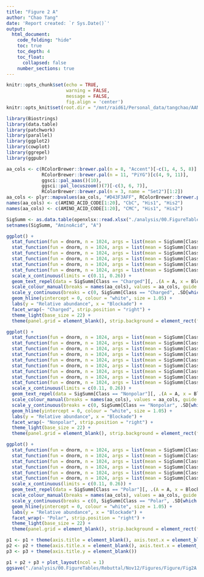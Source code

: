 ```yaml
---
title: "Figure 2 A"
author: "Chao Tang"
date: 'Report created: `r Sys.Date()`'
output: 
  html_document: 
    code_folding: "hide"
    toc: true
    toc_depth: 4
    toc_float: 
      collapsed: false
    number_sections: true
---
```


```r
knitr::opts_chunk$set(echo = TRUE, 
                      warning = FALSE, 
                      message = FALSE, 
                      fig.align = 'center')
knitr::opts_knit$set(root.dir = "/mnt/raid61/Personal_data/tangchao/AANanopore")
```

```r
library(Biostrings)
library(data.table)
library(patchwork)
library(parallel)
library(ggplot2)
library(cowplot)
library(ggrepel)
library(ggpubr)
```

```r
aa_cols <- c(RColorBrewer::brewer.pal(n = 8, "Accent")[-c(1, 4, 5, 8)], 
             RColorBrewer::brewer.pal(n = 11, "PiYG")[c(4, 9, 11)], 
             ggsci::pal_aaas()(10), 
             ggsci::pal_locuszoom()(7)[-c(3, 6, 7)], 
             RColorBrewer::brewer.pal(n = 3, name = "Set2")[1:2])
aa_cols <- plyr::mapvalues(aa_cols, "#D43F3AFF", RColorBrewer::brewer.pal(n = 8, name = "BrBG")[1])
names(aa_cols) <- c(AMINO_ACID_CODE[1:20], "CbC", "His1", "His2")
names(aa_cols) <- c(AMINO_ACID_CODE[1:20], "CMC", "His1", "His2")
```

```r
SigSumm <- as.data.table(openxlsx::read.xlsx("./analysis/00.FigureTables/Rebuttal/Nov12/Figures/Data/Fig2A.xlsx"))
setnames(SigSumm, "AminoAcid", "A")
```

```r
ggplot() +
  stat_function(fun = dnorm, n = 1024, args = list(mean = SigSumm[Class == "Charged", BlockadeMean][1], sd = SigSumm[Class == "Charged", BlockadeSD][1]), colour = aa_cols[SigSumm[Class == "Charged", A][1]]) + 
  stat_function(fun = dnorm, n = 1024, args = list(mean = SigSumm[Class == "Charged", BlockadeMean][2], sd = SigSumm[Class == "Charged", BlockadeSD][2]), colour = aa_cols[SigSumm[Class == "Charged", A][2]]) + 
  stat_function(fun = dnorm, n = 1024, args = list(mean = SigSumm[Class == "Charged", BlockadeMean][3], sd = SigSumm[Class == "Charged", BlockadeSD][3]), colour = aa_cols[SigSumm[Class == "Charged", A][3]]) + 
  stat_function(fun = dnorm, n = 1024, args = list(mean = SigSumm[Class == "Charged", BlockadeMean][4], sd = SigSumm[Class == "Charged", BlockadeSD][4]), colour = aa_cols[SigSumm[Class == "Charged", A][4]]) + 
  stat_function(fun = dnorm, n = 1024, args = list(mean = SigSumm[Class == "Charged", BlockadeMean][5], sd = SigSumm[Class == "Charged", BlockadeSD][5]), colour = aa_cols[SigSumm[Class == "Charged", A][5]]) + 
  stat_function(fun = dnorm, n = 1024, args = list(mean = SigSumm[Class == "Charged", BlockadeMean][6], sd = SigSumm[Class == "Charged", BlockadeSD][6]), colour = aa_cols[SigSumm[Class == "Charged", A][6]]) + 
  scale_x_continuous(limits = c(0.11, 0.26)) + 
  geom_text_repel(data = SigSumm[Class == "Charged"][, .(A = A, x = BlockadeMean, y = dnorm(BlockadeMean, BlockadeMean, BlockadeSD))], aes(x, y, label = A, colour = A), size = 5) + 
  scale_colour_manual(breaks = names(aa_cols), values = aa_cols, guide = "none") + 
  scale_y_continuous(breaks = c(0, SigSumm[Class == "Charged", .SD[which.min(BlockadeSD)], ][, dnorm(BlockadeMean, BlockadeMean, BlockadeSD)]/2, SigSumm[Class == "Charged", .SD[which.min(BlockadeSD)], ][, dnorm(BlockadeMean, BlockadeMean, BlockadeSD)]), labels = c(0, 0.5, 1)) + 
  geom_hline(yintercept = 0, colour = "white", size = 1.05) + 
  labs(y = "Relative abundance", x = "Blockade") + 
  facet_wrap(~ "Charged", strip.position = "right") + 
  theme_light(base_size = 22) + 
  theme(panel.grid = element_blank(), strip.background = element_rect(fill = RColorBrewer::brewer.pal(n = 3, "Dark2")[1])) -> p1

ggplot() +
  stat_function(fun = dnorm, n = 1024, args = list(mean = SigSumm[Class == "Nonpolar", BlockadeMean][1], sd = SigSumm[Class == "Nonpolar", BlockadeSD][1]), colour = aa_cols[SigSumm[Class == "Nonpolar", A][1]]) + 
  stat_function(fun = dnorm, n = 1024, args = list(mean = SigSumm[Class == "Nonpolar", BlockadeMean][2], sd = SigSumm[Class == "Nonpolar", BlockadeSD][2]), colour = aa_cols[SigSumm[Class == "Nonpolar", A][2]]) + 
  stat_function(fun = dnorm, n = 1024, args = list(mean = SigSumm[Class == "Nonpolar", BlockadeMean][3], sd = SigSumm[Class == "Nonpolar", BlockadeSD][3]), colour = aa_cols[SigSumm[Class == "Nonpolar", A][3]]) + 
  stat_function(fun = dnorm, n = 1024, args = list(mean = SigSumm[Class == "Nonpolar", BlockadeMean][4], sd = SigSumm[Class == "Nonpolar", BlockadeSD][4]), colour = aa_cols[SigSumm[Class == "Nonpolar", A][4]]) + 
  stat_function(fun = dnorm, n = 1024, args = list(mean = SigSumm[Class == "Nonpolar", BlockadeMean][5], sd = SigSumm[Class == "Nonpolar", BlockadeSD][5]), colour = aa_cols[SigSumm[Class == "Nonpolar", A][5]]) + 
  stat_function(fun = dnorm, n = 1024, args = list(mean = SigSumm[Class == "Nonpolar", BlockadeMean][6], sd = SigSumm[Class == "Nonpolar", BlockadeSD][6]), colour = aa_cols[SigSumm[Class == "Nonpolar", A][6]]) + 
  stat_function(fun = dnorm, n = 1024, args = list(mean = SigSumm[Class == "Nonpolar", BlockadeMean][7], sd = SigSumm[Class == "Nonpolar", BlockadeSD][7]), colour = aa_cols[SigSumm[Class == "Nonpolar", A][7]]) + 
  stat_function(fun = dnorm, n = 1024, args = list(mean = SigSumm[Class == "Nonpolar", BlockadeMean][8], sd = SigSumm[Class == "Nonpolar", BlockadeSD][8]), colour = aa_cols[SigSumm[Class == "Nonpolar", A][8]]) + 
  stat_function(fun = dnorm, n = 1024, args = list(mean = SigSumm[Class == "Nonpolar", BlockadeMean][9], sd = SigSumm[Class == "Nonpolar", BlockadeSD][9]), colour = aa_cols[SigSumm[Class == "Nonpolar", A][9]]) + 
  scale_x_continuous(limits = c(0.11, 0.26)) + 
  geom_text_repel(data = SigSumm[Class == "Nonpolar"][, .(A = A, x = BlockadeMean, y = dnorm(BlockadeMean, BlockadeMean, BlockadeSD))], aes(x, y, label = A, colour = A), size = 5) + 
  scale_colour_manual(breaks = names(aa_cols), values = aa_cols, guide = "none") + 
  scale_y_continuous(breaks = c(0, SigSumm[Class == "Nonpolar", .SD[which.min(BlockadeSD)], ][, dnorm(BlockadeMean, BlockadeMean, BlockadeSD)]/2, SigSumm[Class == "Nonpolar", .SD[which.min(BlockadeSD)], ][, dnorm(BlockadeMean, BlockadeMean, BlockadeSD)]), labels = c(0, 0.5, 1)) + 
  geom_hline(yintercept = 0, colour = "white", size = 1.05) + 
  labs(y = "Relative abundance", x = "Blockade") + 
  facet_wrap(~ "Nonpolar", strip.position = "right") + 
  theme_light(base_size = 22) + 
  theme(panel.grid = element_blank(), strip.background = element_rect(fill = RColorBrewer::brewer.pal(n = 3, "Dark2")[3])) -> p2

ggplot() +
  stat_function(fun = dnorm, n = 1024, args = list(mean = SigSumm[Class == "Polar", BlockadeMean][1], sd = SigSumm[Class == "Polar", BlockadeSD][1]), colour = aa_cols[SigSumm[Class == "Polar", A][1]]) + 
  stat_function(fun = dnorm, n = 1024, args = list(mean = SigSumm[Class == "Polar", BlockadeMean][2], sd = SigSumm[Class == "Polar", BlockadeSD][2]), colour = aa_cols[SigSumm[Class == "Polar", A][2]]) + 
  stat_function(fun = dnorm, n = 1024, args = list(mean = SigSumm[Class == "Polar", BlockadeMean][3], sd = SigSumm[Class == "Polar", BlockadeSD][3]), colour = aa_cols[SigSumm[Class == "Polar", A][3]]) + 
  stat_function(fun = dnorm, n = 1024, args = list(mean = SigSumm[Class == "Polar", BlockadeMean][4], sd = SigSumm[Class == "Polar", BlockadeSD][4]), colour = aa_cols[SigSumm[Class == "Polar", A][4]]) + 
  stat_function(fun = dnorm, n = 1024, args = list(mean = SigSumm[Class == "Polar", BlockadeMean][5], sd = SigSumm[Class == "Polar", BlockadeSD][5]), colour = aa_cols[SigSumm[Class == "Polar", A][5]]) + 
  stat_function(fun = dnorm, n = 1024, args = list(mean = SigSumm[Class == "Polar", BlockadeMean][6], sd = SigSumm[Class == "Polar", BlockadeSD][6]), colour = aa_cols[SigSumm[Class == "Polar", A][6]]) + 
  scale_x_continuous(limits = c(0.11, 0.26)) + 
  geom_text_repel(data = SigSumm[Class == "Polar"][, .(A = A, x = BlockadeMean, y = dnorm(BlockadeMean, BlockadeMean, BlockadeSD))], aes(x, y, label = A, colour = A), size = 5) + 
  scale_colour_manual(breaks = names(aa_cols), values = aa_cols, guide = "none") + 
  scale_y_continuous(breaks = c(0, SigSumm[Class == "Polar", .SD[which.min(BlockadeSD)], ][, dnorm(BlockadeMean, BlockadeMean, BlockadeSD)]/2, SigSumm[Class == "Polar", .SD[which.min(BlockadeSD)], ][, dnorm(BlockadeMean, BlockadeMean, BlockadeSD)]), labels = c(0, 0.5, 1)) + 
  geom_hline(yintercept = 0, colour = "white", size = 1.05) + 
  labs(y = "Relative abundance", x = "Blockade") + 
  facet_wrap(~ "Polar", strip.position = "right") + 
  theme_light(base_size = 22) + 
  theme(panel.grid = element_blank(), strip.background = element_rect(fill = RColorBrewer::brewer.pal(n = 3, "Dark2")[2])) -> p3
```

```r
p1 <- p1 + theme(axis.title = element_blank(), axis.text.x = element_blank(), axis.ticks.x = element_blank(), plot.tag = element_text(face = "bold", size = 30)) + labs(tag = "a")
p2 <- p2 + theme(axis.title.x = element_blank(), axis.text.x = element_blank(), axis.ticks.x = element_blank())
p3 <- p3 + theme(axis.title.y = element_blank())
```


```r
p1 + p2 + p3 + plot_layout(ncol = 1)
ggsave("./analysis/00.FigureTables/Rebuttal/Nov12/Figures/Figure/Fig2A.pdf")
```

